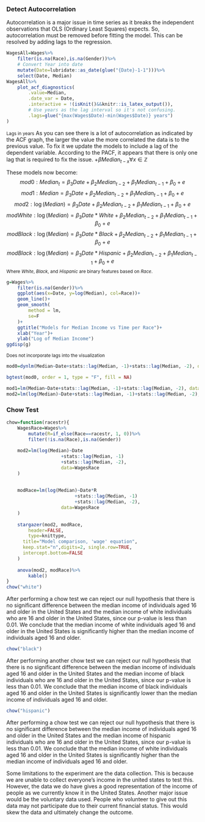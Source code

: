 ### Detect Autocorrelation
Autocorrelation is a major issue in time series as it breaks the independent observations that OLS (Ordinary Least Squares) expects.  So, autocorrelation must be removed before fitting the model.  This can be resolved by adding lags to the regression.
```r
WagesAll=Wages%>%
	filter(is.na(Race),is.na(Gender))%>%
	# Convert Year into date
	mutate(Date=lubridate::as_date(glue("{Date}-1-1")))%>%
	select(Date, Median)
WagesAll%>%
	plot_acf_diagnostics(
		.value=Median,
		.date_var = Date,
		.interactive = !(isKnit()&&knitr::is_latex_output()),
		# Use years as the lag interval so it's not confusing.
		.lags=glue("{max(Wages$Date)-min(Wages$Date)} years")
)
```
<small>Lags in years</small>
As you can see there is a lot of autocorrelation as indicated by the ACF graph, the larger the value the more correlated the data is to the previous value. To fix it we update the models to include a lag of the dependent variable.  According to the PACF, it appears that there is only one lag that is required to fix the issue.  $+\beta Median_{t-x} \forall x\in\mathbb{Z}$

These models now become:
$$mod0 : Median_t=\beta_3Date+\beta_2Median_{t-2}+\beta_1Median_{t-1}+\beta_0+e$$
$$mod1 : Median=\beta_3Date+\beta_2Median_{t-2}+\beta_1Median_{t-1}+\beta_0+e$$
$$mod2 : \log(Median)=\beta_3Date+\beta_2Median_{t-2}+\beta_1Median_{t-1}+\beta_0+e$$
$$modWhite : \log(Median)=\beta_3Date*White+\beta_2Median_{t-2}+\beta_1Median_{t-1}+\beta_0+e$$
$$modBlack : \log(Median)=\beta_3Date*Black+\beta_2Median_{t-2}+\beta_1Median_{t-1}+\beta_0+e$$
$$modBlack : \log(Median)=\beta_3Date*Hispanic+\beta_2Median_{t-2}+\beta_1Median_{t-1}+\beta_0+e$$
<small>Where $White$, $Black$, and $Hispanic$ are binary features based on $Race$.</small>

```r
g=Wages%>%
	filter(is.na(Gender))%>%
	ggplot(aes(x=Date, y=log(Median), col=Race))+
	geom_line()+
	geom_smooth(
		method = lm,
		se=F
	)+
	ggtitle("Models for Median Income vs Time per Race")+
	xlab("Year")+
	ylab("Log of Median Income")
ggdisp(g)
```
<small>Does not incorporate lags into the visualization</small>


```r
mod0=dynlm(Median~Date+stats::lag(Median, -1)+stats::lag(Median, -2), data = Wages)

bgtest(mod0, order = 1, type = "F", fill = NA)
```

```r
mod1=lm(Median~Date+stats::lag(Median, -1)+stats::lag(Median, -2), data = Wages)
mod2=lm(log(Median)~Date+stats::lag(Median, -1)+stats::lag(Median, -2), data = Wages)
```


### Chow Test
```r
chow=function(racestr){
	WagesRace=Wages%>%
		mutate(R=if_else(Race==racestr, 1, 0))%>%
		filter(!is.na(Race),is.na(Gender))
	
	mod2=lm(log(Median)~Date
					+stats::lag(Median, -1)
					+stats::lag(Median, -2),
					data=WagesRace
	)
	
	
	modRace=lm(log(Median)~Date*R
						 +stats::lag(Median, -1)
						 +stats::lag(Median, -2),
					data=WagesRace
	)
	
	stargazer(mod2, modRace,
		header=FALSE,
		type=knittype,
	  title="Model comparison, 'wage' equation",
	  keep.stat="n",digits=2, single.row=TRUE,
	  intercept.bottom=FALSE
	)
	
	anova(mod2, modRace)%>%
		kable()
}
chow("white")
```
After performing a chow test we can reject our null hypothesis that there is no significant difference between the median income of individuals aged 16 and older in the United States and the median income of white individuals who are 16 and older in the United States, since our p-value is less than 0.01. We conclude that the median income of white individuals aged 16 and older in the United States is significantly higher than the median income of individuals aged 16 and older.

<!--As the `p-value` is zero there is no chance that the `Median` wage is comparable between white people and non-white people.  So we cannot ignore `Race` as if fails the chow test telling us we have to accept the alternative hypothesis ($H_A$).  This is that white individuals make a significantly different amount of money compared to non-whites.-->


```r
chow("black")
```

After performing another chow test we can reject our null hypothesis that there is no significant difference between the median income of individuals aged 16 and older in the United States and the median income of black individuals who are 16 and older in the United States, since our p-value is less than 0.01. We conclude that the median income of black individuals aged 16 and older in the United States is significantly lower than the median income of individuals aged 16 and older.

```r
chow("hispanic")
```

After performing a chow test we can reject our null hypothesis that there is no significant difference between the median income of individuals aged 16 and older in the United States and the median income of hispanic individuals who are 16 and older in the United States, since our p-value is less than 0.01. We conclude that the median income of white individuals aged 16 and older in the United States is significantly higher than the median income of individuals aged 16 and older.

<!--After performing our final chow test, we can reject our null hypothesis that there is no significant difference between the median income of individuals aged 16 and older in the United States and the median income.-->

Some limitations to the experiment are the data collection. This is because we are unable to collect everyone’s income in the united states to test this. However, the data we do have gives a good representation of the income of people as we currently know it in the United States. Another major issue would be the voluntary data used. People who volunteer to give out this data may not participate due to their current financial status. This would skew the data and ultimately change the outcome. 